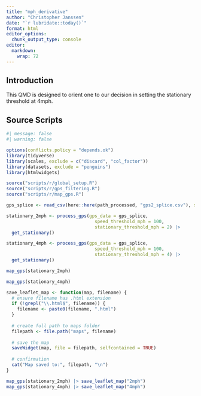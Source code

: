 ```yaml
---
title: "mph_derivative"
author: "Christopher Janssen"
date: "`r lubridate::today()`"
format: html
editor_options:
  chunk_output_type: console
editor:
  markdown:
    wrap: 72
---
```


## Introduction

This QMD is designed to orient one to our decision in setting the stationary threshold at 4mph.

## Source Scripts

```r
#| message: false
#| warning: false

options(conflicts.policy = "depends.ok") 
library(tidyverse)
library(scales, exclude = c("discard", "col_factor"))
library(datasets, exclude = "penguins")
library(htmlwidgets)

source("scripts/r/global_setup.R")
source("scripts/r/gps_filtering.R")
source("scripts/r/map_gps.R")
```

```r
gps_splice <- read_csv(here::here(path_processed, "gps2_splice.csv"), show_col_types = FALSE)
```

```r
stationary_2mph <- process_gps(gps_data = gps_splice,
                                 speed_threshold_mph = 100,
                                 stationary_threshold_mph = 2) |> 
  get_stationary()
```

```r
stationary_4mph <- process_gps(gps_data = gps_splice,
                                 speed_threshold_mph = 100,
                                 stationary_threshold_mph = 4) |> 
  get_stationary()
```

```r
map_gps(stationary_2mph)

map_gps(stationary_4mph)
```

```r
save_leaflet_map <- function(map, filename) {
  # ensure filename has .html extension
  if (!grepl("\\.html$", filename)) {
    filename <- paste0(filename, ".html")
  }
  
  # create full path to maps folder
  filepath <- file.path("maps", filename)
  
  # save the map
  saveWidget(map, file = filepath, selfcontained = TRUE)
  
  # confirmation
  cat("Map saved to:", filepath, "\n")
}
```

```r
map_gps(stationary_2mph) |> save_leaflet_map("2mph")
map_gps(stationary_4mph) |> save_leaflet_map("4mph")
```

